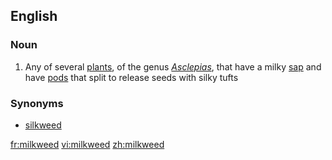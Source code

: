 ==English==

===Noun===
{{en-noun}}

# Any of several [[plant]]s, of the genus ''[[Asclepias]]'', that have a milky [[sap]] and have [[pod]]s that split to release seeds with silky tufts

===Synonyms===
*[[silkweed]]

[[fr:milkweed]]
[[vi:milkweed]]
[[zh:milkweed]]